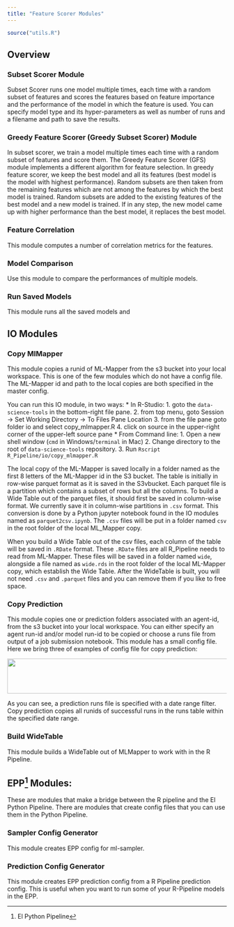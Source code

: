 ```yaml
---
title: "Feature Scorer Modules"
---
```


```r
source("utils.R")
```

## Overview


### Subset Scorer Module

Subset Scorer runs one model multiple times, each time with a random subset of features and scores the features based on feature importance and the performance of the model in which the feature is used. You can specify model type and its hyper-parameters as well as number of runs and a filename and path to save the results.

### Greedy Feature Scorer (Greedy Subset Scorer) Module

In subset scorer, we train a model multiple times each time with a random subset of features and score them.
The Greedy Feature Scorer (GFS) module implements a different algorithm for feature selection. 
In greedy feature scorer, we keep the best model and all its features (best model is the model with highest performance).
Random subsets are then taken from the remaining features which are not among the features by which the best model is trained. Random subsets are added to the existing features of the best model and a new model is trained. If in any step, the new model came up with higher performance than the best model, it replaces the best model. 

### Feature Correlation

This module computes a number of correlation metrics for the features. 

### Model Comparison

Use this module to compare the performances of multiple models.

### Run Saved Models

This module runs all the saved models and 

<!-- Using Shiny with R Pipeline turns a static R Pipeline report into an [Interactive Document](http://rmarkdown.rstudio.com/authoring_shiny.html). It's important to note that interactive documents need to be [deployed](http://rmarkdown.rstudio.com/authoring_shiny.html#deployment) to a Shiny Server to be shared broadly (whereas static R Pipeline documents are standalone web pages that can be attached to emails or served from any standard web server). -->

<!-- Note that the [shinydashboard](https://rstudio.github.io/shinydashboard/) package provides another way to create dashboards with Shiny.  -->

## IO Modules

### Copy MlMapper

This module copies a runid of ML-Mapper from the s3 bucket into your local workspace. 
This is one of the few modules which do not have a config file. 
The ML-Mapper id and path to the local copies are both specified in the master config.

You can run this IO module, in two ways:
* In R-Studio:
  1. goto the `data-science-tools` in the bottom-right file pane.
  2. from top menu, goto Session -> Set Working Directory -> To Files Pane Location 
  3. from the file pane goto folder io and select copy_mlmapper.R
  4. click on source in the upper-right corner of the upper-left source pane
* From Command line:
  1. Open a new shell window (`cmd` in Windows/`terminal` in Mac)
  2. Change directory to the root of `data-science-tools` repository.
  3. Run `Rscript R_Pipeline/io/copy_mlmapper.R`

The local copy of the ML-Mapper is saved locally in a folder named as the first 8 letters of the ML-Mapper id in the S3 bucket. The table is initially in row-wise parquet format as it is saved in the S3vbucket. 
Each parquet file is a partition which contains a subset of rows but all the columns.
To build a Wide Table out of the parquet files, it should first be saved in column-wise format.
We currently save it in column-wise partitions in `.csv` format.
This conversion is done by a Python jupyter notebook found in the IO modules named as `parquet2csv.ipynb`.
The `.csv` files will be put in a folder named `csv` in the root folder of the local ML_Mapper copy.

When you build a Wide Table out of the csv files, each column of the table will be saved in `.RDate` format.
These `.RDate` files are all R_Pipeline needs to read from ML-Mapper.
These files will be saved in a folder named `wide`, 
alongside a file named as `wide.rds` 
in the root folder of the local ML-Mapper copy,
which establish the Wide Table.
After the WideTable is built, you will not need `.csv` and `.parquet` files and you can remove them if you like to free space.

### Copy Prediction

This module copies one or prediction folders associated with an agent-id, from the s3 bucket into your local workspace. You can either specify an agent run-id and/or model run-id to be copied or choose a runs file from output of a job submission notebook. 
This module has a small config file. Here we bring three of examples of config file for copy prediction:

![](images/cpr_config_01.png){.screenshot width=600 height=80}

As you can see, a prediction runs file is specified with a date range filter.
Copy prediction copies all runids of successful runs in the runs table within the specified date range.


### Build WideTable

This module builds a WideTable out of MLMapper to work with in the R Pipeline. 

<!-- The steps required to add Shiny components to a R Pipeline are as follows: -->

<!-- 1. Add `runtime: shiny` to the options declared at the top of the document (YAML front matter). -->

<!-- 2. Add the `{.sidebar}` attribute to the first column of the dashboard to make it a host for Shiny input controls (note this step isn't strictly required, but many Shiny based dashboards will want to do this). -->

<!-- 3. Add Shiny inputs and outputs as appropriate. -->

<!-- 4. When including plots, be sure to wrap them in a call to [renderPlot](http://shiny.rstudio.com/reference/shiny/latest/renderPlot.html). This is important not only for dynamically responding to changes but also to ensure that they are automatically re-sized when their container changes. -->


<!-- Insert a picture:
  ![](images/shiny-eruptions.png){.screenshot width=865 height=640} -->

## EPP^[El Python Pipeline] Modules:

These are modules that make a bridge between the R pipeline and the El Python Pipeline.
There are modules that create config files that you can use them in the Python Pipeline.

### Sampler Config Generator

This module creates EPP config for ml-sampler.

### Prediction Config Generator

This module creates EPP prediction config from a R Pipeline prediction config. This is useful when you want to run some of your R-Pipeline models in the EPP.

<!-- ## Using Shiny -->

<!-- ### Loading Data -->

<!-- As described above, you should perform any expensive loading of data within the `global` chunk, for example: -->

<!-- <div id="shinyglobal"></div> -->
<!-- <script type="text/javascript">loadSnippet('shinyglobal')</script> -->

<!-- Note that special handling of the `global` chunk is a recently introduced feature of the **rmarkdown** package (v1.1 or later) so you should be sure to install the latest version of rmarkdown from CRAN before using it: -->

<!-- ```{r, eval=FALSE} -->
<!-- install.packages("rmarkdown", type = "source") -->
<!-- ``` -->

<!-- ### Inputs & Outputs -->

<!-- When you use Shiny within a R Pipeline you'll be making use of both input elements (e.g. sliders, checkboxes, etc.) and output elements (plots, tables, etc.). Input elements are typically presented within a sidebar and outputs within R Pipeline content panes (it's also possible to combine inputs and outputs in a single pane, this is described in more detail below). -->

<!-- Here's a simple example of a shiny input and corresponding output: -->

<!-- <div id="shinysimple"></div> -->
<!-- <script type="text/javascript">loadSnippet('shinysimple', 'r')</script> -->

<!-- The `sliderInput` call makes a slider input named "bins" available. The `renderPlot` function is then able to access the value of the "bins" input via the expression `input$bins`. -->

<!-- As illustrated above, inputs are added by calling an R function (e.g. `sliderInput`). The Shiny package makes available a wide variety of functions for creating inputs, a few of them include: -->

<!-- R Function           | Input Type -->
<!-- -------------------- | ------------------------------------------------- -->
<!-- [selectInput](http://shiny.rstudio.com/reference/shiny/latest/selectInput.html)        | A box with choices to select from -->
<!-- [sliderInput](http://shiny.rstudio.com/reference/shiny/latest/sliderInput.html)        | A slider bar -->
<!-- [radioButtons](http://shiny.rstudio.com/reference/shiny/latest/radioButtons.html)        | A set of radio buttons -->
<!-- [textInput](http://shiny.rstudio.com/reference/shiny/latest/textInput.html)          | A field to enter text -->
<!-- [numericInput](http://shiny.rstudio.com/reference/shiny/latest/numericInput.html)       | A field to enter numbers -->
<!-- [checkboxInput](http://shiny.rstudio.com/reference/shiny/latest/checkboxInput.html)      | A single check box -->
<!-- [dateInput](http://shiny.rstudio.com/reference/shiny/latest/dateInput.html)          | A calendar to aid date selection -->
<!-- [dateRangeInput](http://shiny.rstudio.com/reference/shiny/latest/dateRangeInput.html)     | A pair of calendars for selecting a date range -->
<!-- [fileInput](http://shiny.rstudio.com/reference/shiny/latest/fileInput.html)          | A file upload control wizard -->

<!-- Outputs react to changes in input by running their render code (e.g. the `renderPlot` example above) and displaying updated output. The Shiny package also includes a wide variety of render functions, including: -->

<!-- R Function           | Output Type -->
<!-- -------------------- | ------------------------------------------------- -->
<!-- [renderPlot](http://shiny.rstudio.com/reference/shiny/latest/renderPlot.html)  | R graphics output -->
<!-- [renderPrint](http://shiny.rstudio.com/reference/shiny/latest/renderPrint.html) | R printed output -->
<!-- [renderTable](http://shiny.rstudio.com/reference/shiny/latest/renderTable.html) | Data frame, matrix, other table like structures -->
<!-- [renderText](http://shiny.rstudio.com/reference/shiny/latest/renderText.html) | Character vectors -->

<!-- In the sections below we'll cover additional details on how to use Shiny components within a R Pipeline. If you aren't already familiar with Shiny you may also want to consult the [Shiny Dev Center](http://shiny.rstudio.com), which includes extensive articles, tutorials, and examples to help you learn more about Shiny. -->

<!-- ### Input Sidebar -->

<!-- You add an input sidebar to a R Pipeline by adding the `{.sidebar}` attribute to a column, which indicates that it should be laid out flush to the left with a default width of 250 pixels and a special background color. Sidebars always appear on the left no matter where they are defined within the flow of the document.  -->

<!-- You can alter the default width of the sidebar using the `data-width` attribute, for example: -->

<!-- <div id="sidebarwidth"></div> -->
<!-- <script type="text/javascript">loadSnippet('sidebarwidth')</script> -->

<!-- #### Global Sidebar -->

<!-- If you are creating a R Pipeline with [Multiple Pages](using.html#multiple-pages) you may want to use a single sidebar that applies across all pages. In this case you should define the sidebar using a level 1 markdown header (the same as is used to define pages).   -->

<!-- For example, this dashboard includes a global sidebar: -->

<!-- <div id="sidebarmultiplepages"></div> -->
<!-- <script type="text/javascript">loadSnippet('sidebarmultiplepages')</script> -->

<!-- ### Examples -->

<!-- Several examples are available to help you learn more about using Shiny with R Pipeline (each example includes full source code): -->

<!-- ```{r, echo=FALSE} -->
<!-- examples(shinyOnly = TRUE) -->
<!-- ``` -->


<!-- ### Learning More -->

<!-- The following articles are excellent resources for learning more about Shiny and creating interactive documents: -->

<!-- 1. The [Shiny Dev Center](http://shiny.rstudio.com) includes extensive articles, tutorials, and examples to help you learn more about Shiny. -->

<!-- 2. The [Introduction to Interactive Documents](http://shiny.rstudio.com/articles/interactive-docs.html) article provides a great resources for getting started with Shiny and R Pipeline. -->

<!-- 3. The R Pipeline website includes additional details on the various options for [deploying interactive documents](http://rmarkdown.rstudio.com/authoring_shiny.html#deployment). -->


<!-- ## Advanced -->

<!-- After you've gotten started with using Shiny within R Pipeline and learned more about Shiny development you may want to review these additional topics which described advanced component layout and embedding existing Shiny applications within a R Pipeline. -->

<!-- ### Component Layout -->

<!-- There are a couple different approaches to laying out Shiny components within a R Pipeline: -->

<!-- 1. Place inputs in a sidebar and outputs within their own R Pipeline panel (the strategy illustrated in the example above). -->

<!-- 2. Mix inputs and output(s) within a single R Pipeline panel. -->

<!-- The first option is the most straightforward and is highly encouraged if it meets the layout and interactivity requirements of your dashboard. The second option provides for more customized layout but requires the use of Shiny [fill layouts](http://shiny.rstudio.com/reference/shiny/latest/fillRow.html). -->

<!-- #### Fill Layout -->

<!-- When you mix multiple Shiny inputs and/or outputs within a R Pipeline panel it's good practice to have them fill the bounds of their container in the same way that other R Pipeline components like plots and htmlwidgets do. This is possible using the Shiny [`fillRow`](http://shiny.rstudio.com/reference/shiny/latest/fillRow.html) and [`fillCol`](http://shiny.rstudio.com/reference/shiny/latest/fillRow.html) layout functions. -->

<!-- For example, here's how you'd use `fillCol` within a code chunk to ensure that a Shiny input and plot output naturally fill their R Pipeline container: -->

<!-- <div id="shinyfilllayout"></div> -->
<!-- <script type="text/javascript">loadSnippet('shinyfilllayout', 'r')</script> -->

<!-- If you are new to Shiny then the code above won't make any sense to you. In that case we highly recommend that you use the default layout strategy described above! (i.e. inputs within the sidebar and outputs within their own R Pipeline containers). -->

<!-- For those familiar with Shiny here are further details on how this example works: -->

<!-- 1. The container is laid out using the `fillCol` function, which establishes a single column layout with flexible row heights. -->

<!-- 3. Flexible height behavior is defined via `flex = c(NA, 1)`. The `NA` applies to the first component (the input panel) and says to not give it flexible height (i.e. allow it to occupy its natural height). The `1` applies to the second component (the plot) and says that it should have flexible height (i.e. occupy all remaining height in the container). -->

<!-- 3. The call to `plotOutput` includes `height = "100%"` to ensure that the plot takes advantage of the height allocated to it by the `fillCol` flexible layout. -->

<!-- 4. Finally, note that unlike the simpler layout examples above this examples uses an explicit `plotOutput / renderPlot` pairing rather than just a standalone `renderPlot`. This is so that the plot can be included in a more sophisticated layout scheme (i.e. one more like traditional `ui.R` layout). -->

<!-- You can learn more about flexible layouts in the Shiny Dev Center [article on fill layouts](http://shiny.rstudio.com/articles/gadget-ui.html#fillrowfillcol) as well as the [reference documentation](http://shiny.rstudio.com/reference/shiny/latest/fillRow.html) for the `fillCol` and `fillRow` functions. -->

<!-- #### Scrolling Height  -->

<!-- By default R Pipeline layouts fill the contents of the browser (`vertical_layout: fill`). Using the techniques described above ensures that your Shiny components will play well within a fill layout, expanding to occupy all available space. -->

<!-- However, when R Pipelines are displayed on mobile phones they automatically switch to a scrolling layout. In this mode Shiny fill layouts are displayed at a height of 500 pixels by default. You should test your dashboards on a mobile phone browser (or using Google Chrome's [Device Mode](https://developers.google.com/web/tools/chrome-devtools/iterate/device-mode/?hl=en)) and if this height isn't ideal you should provide an explicit height for the  `fillCol` or `fillRow` as is done in the example above.  -->

<!-- ### Shiny Modules -->

<!-- [Shiny Modules](http://shiny.rstudio.com/articles/modules.html) enable you to define a piece of Shiny UI and server logic that can be embedded within a larger Shiny application or interactive document. There are a couple of significant benefits to using Shiny Modules in the context of R Pipeline: -->

<!-- 1. You can define Shiny Modules within a separate R script. For Shiny components that require a lot of R code this is often preferable to including all the code inline. -->

<!-- 2. Shiny Modules can accept parameters, which enable them to be more easily re-used in different contexts. -->

<!-- Here is the "WorldPhones" example from above re-written as a Shiny Module (this code is defined in a standalone R script): -->

<!-- **worldPhones.R** -->

<!-- <div id="shinyembeddedmodule"></div> -->
<!-- <script type="text/javascript">loadSnippet('shinyembeddedmodule', 'r')</script> -->

<!-- Here is the code to include the module within a R Pipeline: -->

<!-- <div id="shinyembeddedmodulecall"></div> -->
<!-- <script type="text/javascript">loadSnippet('shinyembeddedmodulecall', 'r')</script> -->

<!-- You can learn more about creating and using Shiny Modules at the [Shiny Dev Center](http://shiny.rstudio.com/articles/modules.html).  -->

<!-- ### Inline Applications -->

<!-- While Shiny applications are often defined in standalone R source files (e.g. ui.R and server.R) it's also possible to define a full application inline using the [`shinyApp`](http://shiny.rstudio.com/reference/shiny/latest/shinyApp.html) function. -->

<!-- You can embed inline Shiny applications within a R Pipeline. For example, the following code chunk defines a simple Shiny application consisting of a select input and a plot: -->

<!-- <div id="shinyembeddedinline"></div> -->
<!-- <script type="text/javascript">loadSnippet('shinyembeddedinline', 'r')</script> -->

<!-- You'll note that this example uses the same "WorldPhones" code which was the basis of the previous embedding examples. However, in this case the code is wrapped in a top level `fillPage`. Also note that the `shinyApp` call includes an explicit `options = list(height = 600)` for use in scrolling layouts.  -->

<!-- When embedding Shiny components using an inline application definition an `<iframe>` is created to host the application. In contrast, when using [Shiny Modules] the components are included inline on the page (inheriting the containing page's CSS).  -->

<!-- ### External Applications -->

<!-- It's also possible to include a Shiny application defined in an external directory within a R Pipeline. For example, the following code chunk includes one of the Shiny example applications: -->

<!-- <div id="shinyembeddedexternal"></div> -->
<!-- <script type="text/javascript">loadSnippet('shinyembeddedexternal', 'r')</script> -->

<!-- Note that in this example we override the default height of 500 pixels via `options = list(height=850)`. This is because this application uses a sidebar which on mobile layouts will appear on top of the plot output rather than to the left, which necessitates that more height be available for its display. -->

<!-- Including an external Shiny application is a good way to re-use an existing application within a R Pipeline. If however your main goal is to keep the source code for a set of Shiny components separate from the main R Pipeline Rmd then [Shiny Modules] are a preferable way to achieve this, as they include their UI inline within the page rather than within an `<iframe>`. -->


